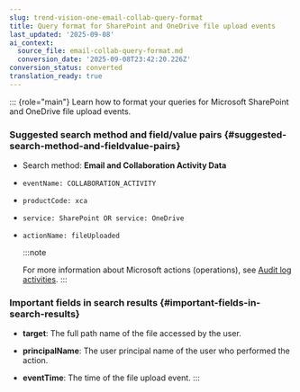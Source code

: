 ```yaml
---
slug: trend-vision-one-email-collab-query-format
title: Query format for SharePoint and OneDrive file upload events
last_updated: '2025-09-08'
ai_context:
  source_file: email-collab-query-format.md
  conversion_date: '2025-09-08T23:42:20.226Z'
conversion_status: converted
translation_ready: true
---
```


::: {role="main"}
Learn how to format your queries for Microsoft SharePoint and OneDrive file upload events.

### Suggested search method and field/value pairs {#suggested-search-method-and-fieldvalue-pairs}

- Search method: **Email and Collaboration Activity Data**

- `eventName: COLLABORATION_ACTIVITY`

- `productCode: xca`

- `service: SharePoint OR service: OneDrive`

- `actionName: fileUploaded`

  :::note

  For more information about Microsoft actions (operations), see [Audit log activities](https://learn.microsoft.com/en-us/purview/audit-log-activities).
  :::

### Important fields in search results {#important-fields-in-search-results}

- **target**: The full path name of the file accessed by the user.

- **principalName**: The user principal name of the user who performed the action.

- **eventTime**: The time of the file upload event.
:::
